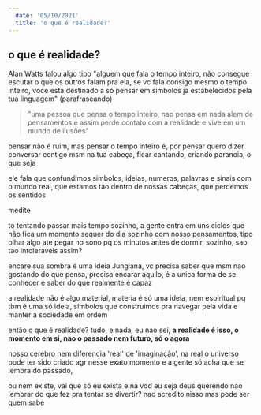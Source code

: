 ```yaml
---
  date: '05/10/2021'
  title: 'o que é realidade?'
---
```


## o que é realidade?

Alan Watts falou algo tipo "alguem que fala o tempo inteiro,
não consegue escutar o que os outros falam pra ela, se vc fala consigo mesmo o tempo inteiro,
voce esta destinado a só pensar em simbolos ja estabelecidos pela tua linguagem" (parafraseando)

> "uma pessoa que pensa o tempo inteiro, nao pensa em nada alem de pensamentos e assim
> perde contato com a realidade e vive em um mundo de ilusões"

pensar não é ruim, mas pensar o tempo inteiro é, por pensar quero dizer conversar contigo msm na tua cabeça,
ficar cantando, criando paranoia, o que seja

ele fala que confundimos simbolos, ideias, numeros, palavras e sinais com o mundo real,
que estamos tao dentro de nossas cabeças, que perdemos os sentidos

medite

to tentando passar mais tempo sozinho, a gente entra em uns ciclos que
não fica um momento sequer do dia sozinho com nosso pensamentos,
tipo olhar algo ate pegar no sono pq os minutos antes de dormir, sozinho, sao tao intoleraveis assim?

encare sua sombra é uma ideia Jungiana, vc precisa saber que msm nao gostando do que pensa,
precisa encarar aquilo, é a unica forma de se conhecer e saber do que realmente é capaz

a realidade não é algo material, materia é só uma ideia, nem espiritual pq tbm é uma só ideia,
simbolos que construimos pra navegar pela vida e manter a sociedade em ordem

então o que é realidade? tudo, e nada, eu nao sei,
**a realidade é isso, o momento em si, nao o passado nem futuro, só o agora**

nosso cerebro nem diferencia 'real' de 'imaginação',
na real o universo pode ter sido criado agr nesse exato momento e a gente só acha que se lembra do passado,

ou nem existe, vai que só eu exista e na vdd eu seja deus querendo nao lembrar do que fez pra tentar se divertir?
nao acredito nisso mas pode ser quem sabe
